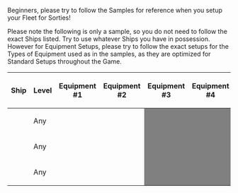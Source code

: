 Beginners, please try to follow the Samples for reference when you setup your Fleet for Sorties!

Please note the following is only a sample, so you do not need to follow the exact Ships listed. Try to use whatever Ships you have in possession. However for Equipment Setups, please try to follow the exact setups for the Types of Equipment used as in the samples, as they are optimized for Standard Setups throughout the Game. 

{| class="wikitable" style="text-align:center"
|-
!Ship
!Level
!Equipment #1
!Equipment #2
!Equipment #3
!Equipment #4
|-
|{{ShipBattleCard|Fubuki}}
| Any
| {{EquipmentCard|12.7cm Twin Gun Mount Model A|size=75px}} 
| {{EquipmentCard|12.7cm Twin Gun Mount|size=75px}} 
|style="background:grey"|
|style="background:grey"|
|-
|{{ShipBattleCard|Yuudachi}}
| Any
| {{EquipmentCard|12.7cm Twin Gun Mount|size=75px}} 
| {{EquipmentCard|12.7cm Twin Gun Mount|size=75px}} 
|style="background:grey"|
|style="background:grey"|
|-
|{{ShipBattleCard|Mutsuki}}
| Any
| {{EquipmentCard|12cm Single Gun Mount|size=75px}} 
| {{EquipmentCard|12cm Single Gun Mount|size=75px}} 
|style="background:grey"|
|style="background:grey"|
|}